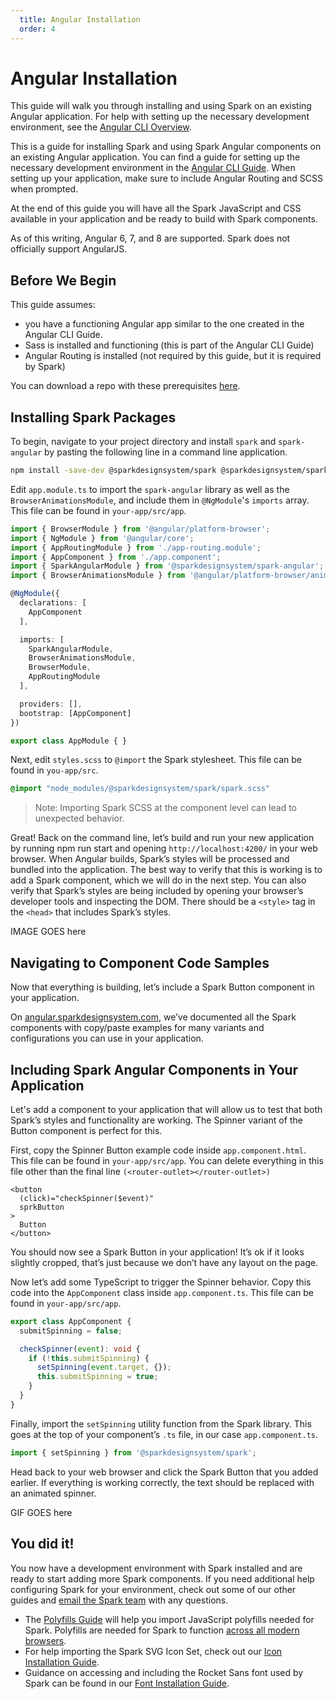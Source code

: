 ```yaml
---
  title: Angular Installation
  order: 4
---
```


# Angular Installation

This guide will walk you through installing
and using Spark on an existing Angular application.
For help with setting up the necessary
development environment, see the
[Angular CLI Overview](https://angular.io/cli).

This is a guide for installing Spark
and using Spark Angular components
on an existing Angular application.
You can find a guide for setting up
the necessary development
environment in the [Angular CLI Guide](https://angular.io/cli).
When setting up
your application, make sure to
include Angular Routing and
SCSS when prompted.

At the end of this guide you will have
all the Spark JavaScript and CSS
available in your application and
be ready to build with Spark components.

As of this writing, Angular 6, 7, and 8 are
supported. Spark does not officially support AngularJS.

## Before We Begin

This guide assumes:
 - you have a functioning Angular app
similar to the one created in the Angular CLI Guide.
- Sass is installed and functioning
(this is part of the Angular CLI Guide)
- Angular Routing is installed
(not required by this guide, but it is required by Spark)

You can download a repo
with these prerequisites
[here](https://github.com/sparkdesignsystem/spark-starter-angular).

## Installing Spark Packages

To begin, navigate to your project directory
and install `spark` and `spark-angular` by
pasting the following line in a
command line application.

``` bash
npm install -save-dev @sparkdesignsystem/spark @sparkdesignsystem/spark-angular
```

Edit `app.module.ts` to import the `spark-angular` library
as well as the `BrowserAnimationsModule`, and include
them in `@NgModule`'s `imports` array. This file can be
found in `your-app/src/app`.

``` typescript
import { BrowserModule } from '@angular/platform-browser';
import { NgModule } from '@angular/core';
import { AppRoutingModule } from './app-routing.module';
import { AppComponent } from './app.component';
import { SparkAngularModule } from '@sparkdesignsystem/spark-angular';
import { BrowserAnimationsModule } from '@angular/platform-browser/animations';

@NgModule({
  declarations: [
    AppComponent
  ],

  imports: [
    SparkAngularModule,
    BrowserAnimationsModule,
    BrowserModule,
    AppRoutingModule
  ],

  providers: [],
  bootstrap: [AppComponent]
})

export class AppModule { }
```

Next, edit `styles.scss` to `@import` the Spark
stylesheet. This file can be found in `you-app/src`.

``` scss
@import "node_modules/@sparkdesignsystem/spark/spark.scss"
```

> Note: Importing Spark SCSS at the component level can lead to unexpected behavior.

Great! Back on the command line, let’s build
and run your new application by running
npm run start and opening `http://localhost:4200/`
in your web browser. When Angular builds,
Spark’s styles will be processed and
bundled into the application. The best
way to verify that this is working is to
add a Spark component, which we will do in
the next step. You can also verify that
Spark’s styles are being included by
opening your browser’s developer tools and
inspecting the DOM. There should be a
`<style>` tag in the `<head>` that
includes Spark’s styles.

IMAGE GOES here

## Navigating to Component Code Samples

Now that everything is building, let’s include
a Spark Button component in your application.

On [angular.sparkdesignsystem.com](https://angular.sparkdesignsystem.com),
we’ve documented all
the Spark components with copy/paste examples
for many variants and configurations you can
use in your application.

## Including Spark Angular Components in Your Application

Let's add a component to your
application that will allow us to
test that both Spark’s styles and
functionality are working. The Spinner
variant of the Button component is perfect for this.

First, copy the Spinner Button example
code inside `app.component.html`. This file
can be found in `your-app/src/app`. You can
delete everything in this file other
than the final line `(<router-outlet></router-outlet>)`

``` markup
<button
  (click)="checkSpinner($event)"
  sprkButton
>
  Button
</button>
```

You should now see a Spark Button
in your application! It’s ok
if it looks slightly cropped,
that’s just because we don’t have
any layout on the page.

Now let’s add some TypeScript
to trigger the Spinner
behavior. Copy this code into
the `AppComponent` class inside
`app.component.ts`. This file can
be found in `your-app/src/app`.

``` typescript
export class AppComponent {
  submitSpinning = false;

  checkSpinner(event): void {
    if (!this.submitSpinning) {
      setSpinning(event.target, {});
      this.submitSpinning = true;
    }
  }
}
```

Finally, import the `setSpinning`
utility function from the Spark
library. This goes at the top
of your component’s `.ts` file,
in our case `app.component.ts`.

``` typescript
import { setSpinning } from '@sparkdesignsystem/spark';
```

Head back to your web browser and
click the Spark Button that you
added earlier. If everything is
working correctly, the text
should be replaced with an animated spinner.

GIF GOES here

## You did it!

You now have a development environment
with Spark installed and are ready to
start adding more Spark components.
If you need additional help
configuring Spark for your
environment, check out some of
our other guides and
[email the Spark team](mailto:sparkdesignsystem@quickenloans.com) with any questions.

- The [Polyfills Guide]() will help you import
JavaScript polyfills needed for Spark.
Polyfills are needed for Spark to function
[across all modern browsers]().
- For help importing the Spark SVG Icon Set,
check out our
[Icon Installation Guide](/installing-spark/installing-icons).
- Guidance on accessing and including the
Rocket Sans font used by Spark can
be found in our [Font Installation Guide](/installing-spark/installing-fonts).